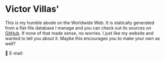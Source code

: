 
# Victor Villas'

This is my humble abode on the Worldwide Web. It is statically generated from a
flat-file database I manage and you can check out its sources on [GitHub][]. If
none of that made sense, no worries. I just like my website and wanted to tell
you about it. Maybe this encourages you to make your own as well?

📧 E-mail: <Email />

[email]: mailto:mail@victor.villas
[GitHub]: https://github.com/villasv/villasv.github.io
